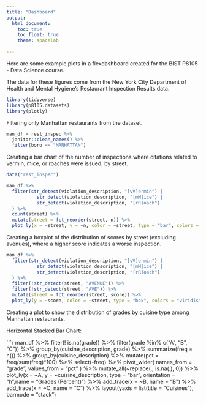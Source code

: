 ```yaml
---
title: "Dashboard"
output: 
  html_document:
    toc: true
    toc_float: true
    theme: spacelab
  
---
```


Here are some example plots in a flexdashboard created for the BIST P8105 - Data Science course.

The data for these figures come from the New York City Department of Health and Mental Hygiene's Restaurant Inspection Results data.

```r
library(tidyverse)
library(p8105.datasets)
library(plotly)
```

Filtering only Manhattan restaurants from the dataset.

```r
man_df = rest_inspec %>% 
  janitor::clean_names() %>% 
  filter(boro == "MANHATTAN")
```

Creating a bar chart of the number of inspections where citations related to vermin, mice, or roaches were issued, by street.

```r
data("rest_inspec")

man_df %>% 
  filter(str_detect(violation_description, "[vV]ermin") |
           str_detect(violation_description, "[mM]ice") | 
           str_detect(violation_description, "[rR]oach")
  ) %>% 
  count(street) %>% 
  mutate(street = fct_reorder(street, n)) %>% 
  plot_ly(x = ~street, y = ~n, color = ~street, type = "bar", colors = "viridis")
```

Creating a boxplot of the distribution of scores by street (excluding avenues), where a higher score indicates a worse inspection.

```r
man_df %>% 
  filter(str_detect(violation_description, "[vV]ermin") |
           str_detect(violation_description, "[mM]ice") | 
           str_detect(violation_description, "[rR]oach")
  ) %>% 
  filter(!str_detect(street, "AVENUE")) %>% 
  filter(!str_detect(street, "AVE")) %>% 
  mutate(street = fct_reorder(street, score)) %>% 
  plot_ly(y = ~score, color = ~street, type = "box", colors = "viridis")
```

Creating a plot to show the distribution of grades by cuisine type among Manhattan restaurants.

Horizontal Stacked Bar Chart:

```r
man_df %>% 
  filter(! is.na(grade)) %>%
  filter(grade %in% c("A", "B", "C")) %>% 
  group_by(cuisine_description, grade) %>% 
  summarize(freq = n()) %>% 
  group_by(cuisine_description) %>% 
  mutate(pct = freq/sum(freq)*100) %>% 
  select(-freq) %>% 
  pivot_wider(
    names_from = "grade",
    values_from = "pct"
  ) %>% 
  mutate_all(~replace(., is.na(.), 0)) %>% 
  plot_ly(x = ~A, y = ~cuisine_description, type = "bar", orientation = "h",name = "Grades (Percent)") %>% 
  add_trace(x = ~B, name = "B") %>% 
  add_trace(x = ~C, name = "C") %>% 
  layout(yaxis = list(title = "Cuisines"),
         barmode = "stack")
    
    